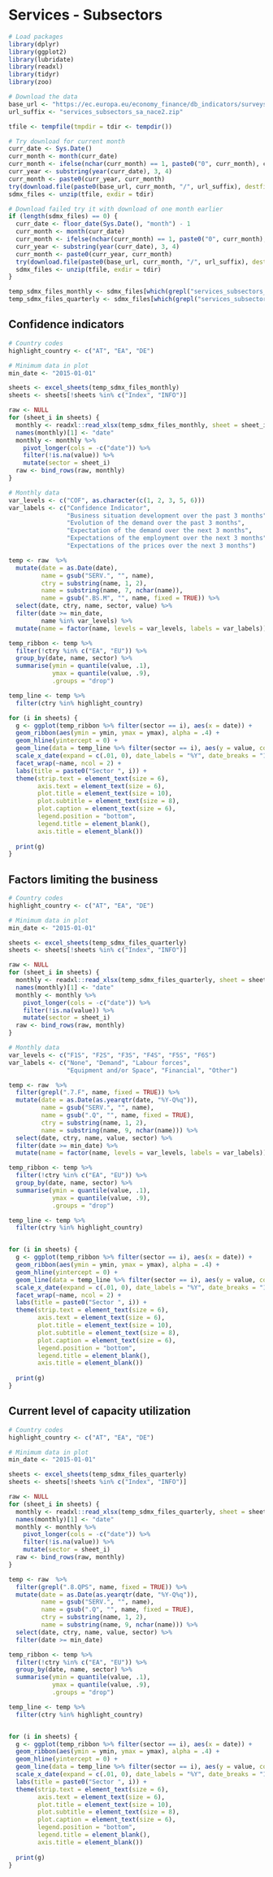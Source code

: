 # Services - Subsectors

```r
# Load packages
library(dplyr)
library(ggplot2)
library(lubridate)
library(readxl)
library(tidyr)
library(zoo)

# Download the data
base_url <- "https://ec.europa.eu/economy_finance/db_indicators/surveys/documents/series/nace2_ecfin_"
url_suffix <- "services_subsectors_sa_nace2.zip"

tfile <- tempfile(tmpdir = tdir <- tempdir())

# Try download for current month
curr_date <- Sys.Date()
curr_month <- month(curr_date)
curr_month <- ifelse(nchar(curr_month) == 1, paste0("0", curr_month), curr_month)
curr_year <- substring(year(curr_date), 3, 4)
curr_month <- paste0(curr_year, curr_month)
try(download.file(paste0(base_url, curr_month, "/", url_suffix), destfile = tfile))
sdmx_files <- unzip(tfile, exdir = tdir)

# Download failed try it with download of one month earlier
if (length(sdmx_files) == 0) {
  curr_date <- floor_date(Sys.Date(), "month") - 1
  curr_month <- month(curr_date)
  curr_month <- ifelse(nchar(curr_month) == 1, paste0("0", curr_month), curr_month)
  curr_year <- substring(year(curr_date), 3, 4)
  curr_month <- paste0(curr_year, curr_month)
  try(download.file(paste0(base_url, curr_month, "/", url_suffix), destfile = tfile))
  sdmx_files <- unzip(tfile, exdir = tdir)
}

temp_sdmx_files_monthly <- sdmx_files[which(grepl("services_subsectors_sa_m_nace2.xlsx", sdmx_files))]
temp_sdmx_files_quarterly <- sdmx_files[which(grepl("services_subsectors_sa_q_nace2.xlsx", sdmx_files))]
```

## Confidence indicators

```r
# Country codes
highlight_country <- c("AT", "EA", "DE")

# Minimum data in plot
min_date <- "2015-01-01"

sheets <- excel_sheets(temp_sdmx_files_monthly)
sheets <- sheets[!sheets %in% c("Index", "INFO")]

raw <- NULL
for (sheet_i in sheets) {
  monthly <- readxl::read_xlsx(temp_sdmx_files_monthly, sheet = sheet_i, na = "NA")
  names(monthly)[1] <- "date"
  monthly <- monthly %>%
    pivot_longer(cols = -c("date")) %>%
    filter(!is.na(value)) %>%
    mutate(sector = sheet_i)
  raw <- bind_rows(raw, monthly)
}

# Monthly data
var_levels <- c("COF", as.character(c(1, 2, 3, 5, 6)))
var_labels <- c("Confidence Indicator",
                "Business situation development over the past 3 months",
                "Evolution of the demand over the past 3 months",
                "Expectation of the demand over the next 3 months",
                "Expectations of the employment over the next 3 months",
                "Expectations of the prices over the next 3 months")

temp <- raw  %>%
  mutate(date = as.Date(date),
         name = gsub("SERV.", "", name),
         ctry = substring(name, 1, 2),
         name = substring(name, 7, nchar(name)),
         name = gsub(".BS.M", "", name, fixed = TRUE)) %>%
  select(date, ctry, name, sector, value) %>%
  filter(date >= min_date,
         name %in% var_levels) %>%
  mutate(name = factor(name, levels = var_levels, labels = var_labels))

temp_ribbon <- temp %>%
  filter(!ctry %in% c("EA", "EU")) %>%
  group_by(date, name, sector) %>%
  summarise(ymin = quantile(value, .1),
            ymax = quantile(value, .9),
            .groups = "drop")

temp_line <- temp %>%
  filter(ctry %in% highlight_country)

for (i in sheets) {
  g <- ggplot(temp_ribbon %>% filter(sector == i), aes(x = date)) +
  geom_ribbon(aes(ymin = ymin, ymax = ymax), alpha = .4) +
  geom_hline(yintercept = 0) +
  geom_line(data = temp_line %>% filter(sector == i), aes(y = value, colour = ctry)) +
  scale_x_date(expand = c(.01, 0), date_labels = "%Y", date_breaks = "1 year") +
  facet_wrap(~name, ncol = 2) +
  labs(title = paste0("Sector ", i)) +
  theme(strip.text = element_text(size = 6),
        axis.text = element_text(size = 6),
        plot.title = element_text(size = 10),
        plot.subtitle = element_text(size = 8),
        plot.caption = element_text(size = 6),
        legend.position = "bottom",
        legend.title = element_blank(),
        axis.title = element_blank())
  
  print(g)
}
```

## Factors limiting the business

```r
# Country codes
highlight_country <- c("AT", "EA", "DE")

# Minimum data in plot
min_date <- "2015-01-01"

sheets <- excel_sheets(temp_sdmx_files_quarterly)
sheets <- sheets[!sheets %in% c("Index", "INFO")]

raw <- NULL
for (sheet_i in sheets) {
  monthly <- readxl::read_xlsx(temp_sdmx_files_quarterly, sheet = sheet_i, na = "NA")
  names(monthly)[1] <- "date"
  monthly <- monthly %>%
    pivot_longer(cols = -c("date")) %>%
    filter(!is.na(value)) %>%
    mutate(sector = sheet_i)
  raw <- bind_rows(raw, monthly)
}

# Monthly data
var_levels <- c("F1S", "F2S", "F3S", "F4S", "F5S", "F6S")
var_labels <- c("None", "Demand", "Labour forces",
                "Equipment and/or Space", "Financial", "Other")

temp <- raw  %>%
  filter(grepl(".7.F", name, fixed = TRUE)) %>%
  mutate(date = as.Date(as.yearqtr(date, "%Y-Q%q")),
         name = gsub("SERV.", "", name),
         name = gsub(".Q", "", name, fixed = TRUE),
         ctry = substring(name, 1, 2),
         name = substring(name, 9, nchar(name))) %>%
  select(date, ctry, name, value, sector) %>%
  filter(date >= min_date) %>%
  mutate(name = factor(name, levels = var_levels, labels = var_labels))

temp_ribbon <- temp %>%
  filter(!ctry %in% c("EA", "EU")) %>%
  group_by(date, name, sector) %>%
  summarise(ymin = quantile(value, .1),
            ymax = quantile(value, .9),
            .groups = "drop")

temp_line <- temp %>%
  filter(ctry %in% highlight_country)


for (i in sheets) {
  g <- ggplot(temp_ribbon %>% filter(sector == i), aes(x = date)) +
  geom_ribbon(aes(ymin = ymin, ymax = ymax), alpha = .4) +
  geom_hline(yintercept = 0) +
  geom_line(data = temp_line %>% filter(sector == i), aes(y = value, colour = ctry)) +
  scale_x_date(expand = c(.01, 0), date_labels = "%Y", date_breaks = "1 year") +
  facet_wrap(~name, ncol = 2) +
  labs(title = paste0("Sector ", i)) +
  theme(strip.text = element_text(size = 6),
        axis.text = element_text(size = 6),
        plot.title = element_text(size = 10),
        plot.subtitle = element_text(size = 8),
        plot.caption = element_text(size = 6),
        legend.position = "bottom",
        legend.title = element_blank(),
        axis.title = element_blank())
  
  print(g)
}
```

## Current level of capacity utilization    

```r
# Country codes
highlight_country <- c("AT", "EA", "DE")

# Minimum data in plot
min_date <- "2015-01-01"

sheets <- excel_sheets(temp_sdmx_files_quarterly)
sheets <- sheets[!sheets %in% c("Index", "INFO")]

raw <- NULL
for (sheet_i in sheets) {
  monthly <- readxl::read_xlsx(temp_sdmx_files_quarterly, sheet = sheet_i, na = "NA")
  names(monthly)[1] <- "date"
  monthly <- monthly %>%
    pivot_longer(cols = -c("date")) %>%
    filter(!is.na(value)) %>%
    mutate(sector = sheet_i)
  raw <- bind_rows(raw, monthly)
}

temp <- raw  %>%
  filter(grepl(".8.QPS", name, fixed = TRUE)) %>%
  mutate(date = as.Date(as.yearqtr(date, "%Y-Q%q")),
         name = gsub("SERV.", "", name),
         name = gsub(".Q", "", name, fixed = TRUE),
         ctry = substring(name, 1, 2),
         name = substring(name, 9, nchar(name))) %>%
  select(date, ctry, name, value, sector) %>%
  filter(date >= min_date)

temp_ribbon <- temp %>%
  filter(!ctry %in% c("EA", "EU")) %>%
  group_by(date, name, sector) %>%
  summarise(ymin = quantile(value, .1),
            ymax = quantile(value, .9),
            .groups = "drop")

temp_line <- temp %>%
  filter(ctry %in% highlight_country)


for (i in sheets) {
  g <- ggplot(temp_ribbon %>% filter(sector == i), aes(x = date)) +
  geom_ribbon(aes(ymin = ymin, ymax = ymax), alpha = .4) +
  geom_hline(yintercept = 0) +
  geom_line(data = temp_line %>% filter(sector == i), aes(y = value, colour = ctry)) +
  scale_x_date(expand = c(.01, 0), date_labels = "%Y", date_breaks = "1 year") +
  labs(title = paste0("Sector ", i)) +
  theme(strip.text = element_text(size = 6),
        axis.text = element_text(size = 6),
        plot.title = element_text(size = 10),
        plot.subtitle = element_text(size = 8),
        plot.caption = element_text(size = 6),
        legend.position = "bottom",
        legend.title = element_blank(),
        axis.title = element_blank())
  
  print(g)
}
```